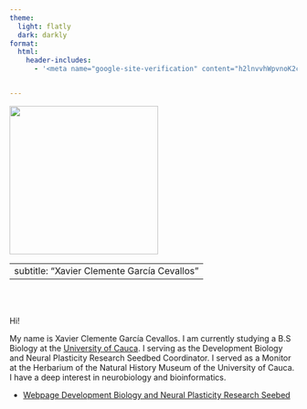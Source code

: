 ```yaml
---
theme:
  light: flatly
  dark: darkly
format:
  html:
    header-includes:
      - '<meta name="google-site-verification" content="h2lnvvhWpvnoK2cNWm9_9bdMCOZDnfvi_dNeRIm9GGM" />'


---
```


::::: {layout-ncol="2"}
::: left
![](images/xavier.jpg){width="260"}
:::

::: right
---
subtitle: "Xavier Clemente García Cevallos"
---

<br> <br>

Hi!

My name is Xavier Clemente García Cevallos. I am currently studying a B.S Biology at the [University of Cauca](https://www.unicauca.edu.co/). I serving as the Development Biology and Neural Plasticity Research Seedbed Coordinator. I served as a Monitor at the Herbarium of the Natural History Museum of the University of Cauca. I have a deep interest in neurobiology and bioinformatics.

-   [Webpage Development Biology and Neural Plasticity Research Seebed](https://sites.google.com/unicauca.edu.co/bioden/inicio)
:::
:::::
